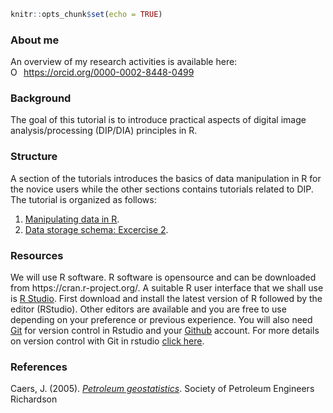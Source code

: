 
```r
knitr::opts_chunk$set(echo = TRUE)
```

### About me

An overview of my research activities is available here:
<div itemscope itemtype="https://schema.org/Person"><a itemprop="sameAs" content="https://orcid.org/0000-0002-8448-0499" href="https://orcid.org/0000-0002-8448-0499" target="orcid.widget" rel="me noopener noreferrer" style="vertical-align:top;"><img src="https://orcid.org/sites/default/files/images/orcid_16x16.png" style="width:1em;margin-right:.5em;" alt="ORCID iD icon">https://orcid.org/0000-0002-8448-0499</a></div>

### Background

The goal of this tutorial is to introduce practical aspects of digital image analysis/processing (DIP/DIA) principles in R. 

### Structure

A section of the tutorials introduces the basics of data manipulation in R for the novice users while the other sections contains tutorials related to DIP. The tutorial is organized as follows:

1. [Manipulating data in R](https://bensonkenduiywo.github.io/intro2geostats/ex1_intro2R.html).
2. [Data storage schema: Excercise 2](lesson1.html).


### Resources

We will use R software. R software is opensource and can be downloaded from https://cran.r-project.org/. A suitable R user interface that we shall use is [R Studio](https://rstudio.com/products/rstudio/download/). First download and install the latest version of R followed by the editor (RStudio). Other editors are available and you are free to use depending on your preference or previous experience. You will also need [Git](https://gitforwindows.org/) for version control in Rstudio and your [Github](https://github.com/) account. For more details on version control with Git in rstudio [click here](https://support.rstudio.com/hc/en-us/articles/200532077-Version-Control-with-Git-and-SVN).


### References

Caers, J. (2005). [*Petroleum geostatistics*](https://store.spe.org/Petroleum-Geostatistics-P45.aspx). Society of Petroleum Engineers Richardson